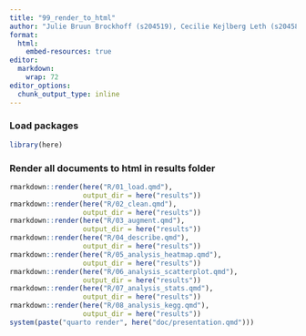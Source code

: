 ```yaml
---
title: "99_render_to_html"
author: "Julie Bruun Brockhoff (s204519), Cecilie Kejlberg Leth (s204584), Amalie Drud Nielsen (s204560), Chrysillis Hellemann Polhaus (s153664), Lise Lotte Eriksen (s154123)"
format: 
  html:
    embed-resources: true
editor: 
  markdown: 
    wrap: 72
editor_options: 
  chunk_output_type: inline
---
```


### Load packages

```r
library(here)
```

### Render all documents to html in results folder

```r
rmarkdown::render(here("R/01_load.qmd"), 
                  output_dir = here("results"))
rmarkdown::render(here("R/02_clean.qmd"), 
                  output_dir = here("results"))
rmarkdown::render(here("R/03_augment.qmd"), 
                  output_dir = here("results"))
rmarkdown::render(here("R/04_describe.qmd"), 
                  output_dir = here("results"))
rmarkdown::render(here("R/05_analysis_heatmap.qmd"), 
                  output_dir = here("results"))
rmarkdown::render(here("R/06_analysis_scatterplot.qmd"), 
                  output_dir = here("results"))
rmarkdown::render(here("R/07_analysis_stats.qmd"), 
                  output_dir = here("results"))
rmarkdown::render(here("R/08_analysis_kegg.qmd"), 
                  output_dir = here("results"))
system(paste("quarto render", here("doc/presentation.qmd")))
```
